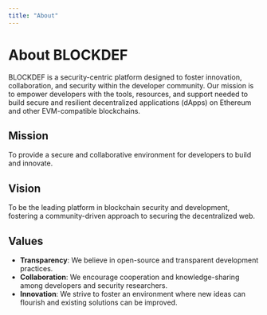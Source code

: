 ```yaml
---
title: "About"
---
```


# About BLOCKDEF

BLOCKDEF is a security-centric platform designed to foster innovation, collaboration, and security within the developer community. Our mission is to empower developers with the tools, resources, and support needed to build secure and resilient decentralized applications (dApps) on Ethereum and other EVM-compatible blockchains.

## Mission

To provide a secure and collaborative environment for developers to build and innovate.

## Vision

To be the leading platform in blockchain security and development, fostering a community-driven approach to securing the decentralized web.

## Values

- **Transparency**: We believe in open-source and transparent development practices.
- **Collaboration**: We encourage cooperation and knowledge-sharing among developers and security researchers.
- **Innovation**: We strive to foster an environment where new ideas can flourish and existing solutions can be improved.